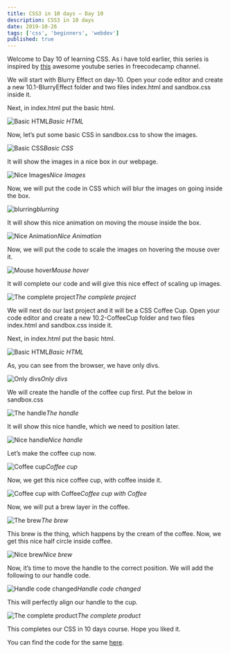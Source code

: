 ```yaml
---
title: CSS3 in 10 days — Day 10
description: CSS3 in 10 days
date: 2019-10-26
tags: ['css', 'beginners', 'webdev']
published: true
---
```


Welcome to Day 10 of learning CSS. As i have told earlier, this series is inspired by [this](https://www.youtube.com/watch?v=pmKyG3NBY_k&list=PLWKjhJtqVAbl1AfjiGyYxwpdAPi5v-1OU) awesome youtube series in freecodecamp channel.

We will start with Blurry Effect on day-10. Open your code editor and create a new 10.1-BlurryEffect folder and two files index.html and sandbox.css inside it.

Next, in index.html put the basic html.

![Basic HTML](https://res.cloudinary.com/dxkxvfo2o/image/upload/v1590484035/CSS10days/10/1_dfeczh.png)*Basic HTML*

Now, let’s put some basic CSS in sandbox.css to show the images.

![Basic CSS](https://res.cloudinary.com/dxkxvfo2o/image/upload/v1590484034/CSS10days/10/2_g7umsv.png)*Basic CSS*

It will show the images in a nice box in our webpage.

![Nice Images](https://res.cloudinary.com/dxkxvfo2o/image/upload/v1590484035/CSS10days/10/3_rm1xi1.png)*Nice Images*

Now, we will put the code in CSS which will blur the images on going inside the box.

![blurring](https://res.cloudinary.com/dxkxvfo2o/image/upload/v1590484033/CSS10days/10/4_ojeimv.png)*blurring*

It will show this nice animation on moving the mouse inside the box.

![Nice Animation](https://res.cloudinary.com/dxkxvfo2o/image/upload/v1590484035/CSS10days/10/5_khssfx.gif)*Nice Animation*

Now, we will put the code to scale the images on hovering the mouse over it.

![Mouse hover](https://res.cloudinary.com/dxkxvfo2o/image/upload/v1590484033/CSS10days/10/6_u4clog.png)*Mouse hover*

It will complete our code and will give this nice effect of scaling up images.

![The complete project](https://res.cloudinary.com/dxkxvfo2o/image/upload/v1590484035/CSS10days/10/7_gahjtd.gif)*The complete project*

We will next do our last project and it will be a CSS Coffee Cup. Open your code editor and create a new 10.2-CoffeeCup folder and two files index.html and sandbox.css inside it.

Next, in index.html put the basic html.

![Basic HTML](https://res.cloudinary.com/dxkxvfo2o/image/upload/v1590484033/CSS10days/10/8_qecfup.png)*Basic HTML*

As, you can see from the browser, we have only divs.

![Only divs](https://res.cloudinary.com/dxkxvfo2o/image/upload/v1590484032/CSS10days/10/9_mjwvk5.png)*Only divs*

We will create the handle of the coffee cup first. Put the below in sandbox.css

![The handle](https://res.cloudinary.com/dxkxvfo2o/image/upload/v1590484033/CSS10days/10/10_gndjvx.png)*The handle*

It will show this nice handle, which we need to position later.

![Nice handle](https://res.cloudinary.com/dxkxvfo2o/image/upload/v1590484032/CSS10days/10/11_mtddgn.png)*Nice handle*

Let’s make the coffee cup now.

![Coffee cup](https://res.cloudinary.com/dxkxvfo2o/image/upload/v1590484032/CSS10days/10/12_lh2mfk.png)*Coffee cup*

Now, we get this nice coffee cup, with coffee inside it.

![Coffee cup with Coffee](https://res.cloudinary.com/dxkxvfo2o/image/upload/v1590484032/CSS10days/10/13_emdjo6.png)*Coffee cup with Coffee*

Now, we will put a brew layer in the coffee.

![The brew](https://res.cloudinary.com/dxkxvfo2o/image/upload/v1590484032/CSS10days/10/14_b5zqmh.png)*The brew*

This brew is the thing, which happens by the cream of the coffee. Now, we get this nice half circle inside coffee.

![Nice brew](https://res.cloudinary.com/dxkxvfo2o/image/upload/v1590484032/CSS10days/10/15_blev1a.png)*Nice brew*

Now, it’s time to move the handle to the correct position. We will add the following to our handle code.

![Handle code changed](https://res.cloudinary.com/dxkxvfo2o/image/upload/v1590484031/CSS10days/10/16_iywxfq.png)*Handle code changed*

This will perfectly align our handle to the cup.

![The complete product](https://res.cloudinary.com/dxkxvfo2o/image/upload/v1590484032/CSS10days/10/17_cq42e9.png)*The complete product*

This completes our CSS in 10 days course. Hope you liked it.

You can find the code for the same [here](https://github.com/nabendu82/CSS10days).
